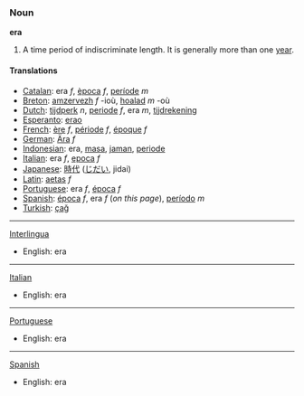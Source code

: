 === Noun ===
'''era'''
# A time period of indiscriminate length.  It is generally more than one [[year]].

==== Translations ====
*[[Catalan]]: era ''f'', [[època]] ''f'', [[període]] ''m''
*[[Breton]]: [[amzervezh]] ''f'' -ioù, [[hoalad]] ''m'' -où
*[[Dutch]]: [[tijdperk]] ''n'', [[periode]] ''f'', era ''m'', [[tijdrekening]]
*[[Esperanto]]: [[erao]]
*[[French]]: [[ère]] ''f'', [[période]] ''f'', [[époque]] ''f''
*[[German]]: [[Ära]] ''f''
*[[Indonesian]]: era, [[masa]], [[jaman]], [[periode]]
*[[Italian]]: era ''f'', [[epoca]] ''f''
*[[Japanese]]: [[時代]] ([[じだい]], jidai)
*[[Latin]]: [[aetas]] ''f''
*[[Portuguese]]: era ''f'', [[época]] ''f''
*[[Spanish]]: [[época]] ''f'', era ''f'' (''on this page''), [[período]] ''m''
*[[Turkish]]: [[çağ]]

----
[[Interlingua]]
*English: era

----
[[Italian]]
*English: era

----
[[Portuguese]]
*English: era

----
[[Spanish]]
*English: era